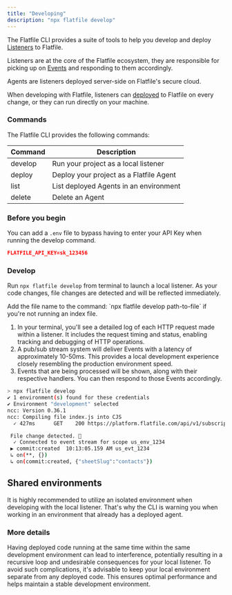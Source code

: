 ```yaml
---
title: "Developing"
description: "npx flatfile develop"
---
```


<Snippet file="shared/dxpbanner.mdx" />

The Flatfile CLI provides a suite of tools to help you develop and deploy
[Listeners](/learning-center/concepts/listeners) to Flatfile.

Listeners are at the core of the Flatfile ecosystem, they are responsible for
picking up on [Events](/learning-center/concepts/events) and responding to them
accordingly.

<Note>
  Agents are listeners deployed server-side on Flatfile's secure cloud.
</Note>

When developing with Flatfile, listeners can [deployed](/documentation/core-libraries/cli/deploy) to
Flatfile on every change, or they can run directly on your machine.

### Commands

The Flatfile CLI provides the following commands:

| Command | Description                             |
| ------- | --------------------------------------- |
| develop | Run your project as a local listener    |
| deploy  | Deploy your project as a Flatfile Agent |
| list    | List deployed Agents in an environment  |
| delete  | Delete an Agent                         |

### Before you begin

You can add a `.env` file to bypass having to enter your API Key when running
the develop command.

```json
FLATFILE_API_KEY=sk_123456
```

### Develop

Run `npx flatfile develop` from terminal to launch a local listener. As your
code changes, file changes are detected and will be reflected immediately.

<Warning>
  Add the file name to the command: `npx flatfile develop path-to-file` if
  you're not running an index file.
</Warning>

1. In your terminal, you'll see a detailed log of each HTTP request made within
   a listener. It includes the request timing and status, enabling tracking and
   debugging of HTTP operations.
2. A pub/sub stream system will deliver Events with a latency of approximately
   10-50ms. This provides a local development experience closely resembling the
   production environment speed.
3. Events that are being processed will be shown, along with their respective
   handlers. You can then respond to those Events accordingly.

```bash
> npx flatfile develop
✔ 1 environment(s) found for these credentials
✔ Environment "development" selected
ncc: Version 0.36.1
ncc: Compiling file index.js into CJS
  ✓ 427ms      GET    200 https://platform.flatfile.com/api/v1/subscription 12345

 File change detected. 🚀
  ✓ Connected to event stream for scope us_env_1234
 ▶ commit:created  10:13:05.159 AM us_evt_1234
 ↳ on(**, {})
 ↳ on(commit:created, {"sheetSlug":"contacts"})

```

## Shared environments

It is highly recommended to utilize an isolated environment when developing with
the local listener. That's why the CLI is warning you when working in an
environment that already has a deployed agent.

### More details

Having deployed code running at the same time within the same development
environment can lead to interference, potentially resulting in a recursive loop
and undesirable consequences for your local listener. To avoid such
complications, it's advisable to keep your local environment separate from any
deployed code. This ensures optimal performance and helps maintain a stable
development environment.
